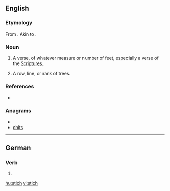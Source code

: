{{also|Stich}}
==English==

===Etymology===
From {{etyl|grc}} {{term|στίχος||line, row, verse|sc=polytonic|tr=stikhos|lang=grc}}. Akin to {{term|στείχω||I go|sc=polytonic|tr=steikhō|lang=grc}}.

===Noun===
{{en-noun}}

# {{obsolete}} A verse, of whatever measure or number of feet, especially a verse of the [[Scriptures]].
# {{obsolete}} A row, line, or rank of trees.

===References===
* {{R:Webster 1913}}

===Anagrams===
* {{alphagram|chist}}
* [[chits#English|chits]]

----

==German==

===Verb===
{{infl|de}}

# {{de-verb form of|stechen|i|s}}

[[hu:stich]]
[[vi:stich]]